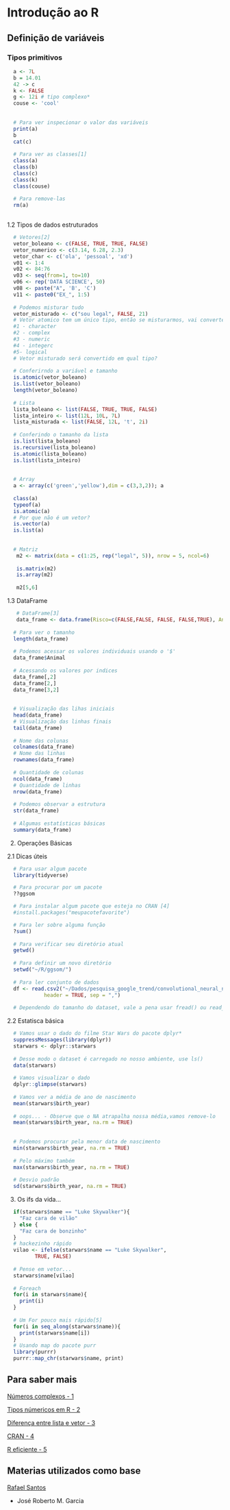 # Introdução ao R

## Definição de variáveis

### Tipos primitivos
```r
  a <- 7L
  b = 14.01
  42 -> c
  k <- FALSE
  g <- 12i # tipo complexo*
  couse <- 'cool'
  
  
  # Para ver inspecionar o valor das variáveis
  print(a)
  b
  cat(c)
  
  # Para ver as classes[1]
  class(a)
  class(b)
  class(c)
  class(k)
  class(couse)
  
  # Para remove-las
  rm(a)
  
```

1.2 Tipos de dados estruturados
```r
  # Vetores[2]
  vetor_boleano <- c(FALSE, TRUE, TRUE, FALSE)
  vetor_numerico <- c(3.14, 6.28, 2.3)
  vetor_char <- c('ola', 'pessoal', 'xd')
  v01 <- 1:4
  v02 <- 84:76
  v03 <- seq(from=1, to=10)
  v06 <- rep('DATA SCIENCE', 50)
  v08 <- paste("A", 'B', 'C') 
  v11 <- paste0("EX_", 1:5)
  
  # Podemos misturar tudo
  vetor_misturado <- c("sou legal", FALSE, 21)
  # Vetor atomico tem um único tipo, então se misturarmos, vai converter para o tipo mais forte:
  #1 - character
  #2 - complex
  #3 - numeric
  #4 - integerc
  #5- logical
  # Vetor misturado será convertido em qual tipo?
  
  # Conferirndo a variável e tamanho
  is.atomic(vetor_boleano)
  is.list(vetor_boleano)
  length(vetor_boleano)
  
  # Lista
  lista_boleano <- list(FALSE, TRUE, TRUE, FALSE)
  lista_inteiro <- list(12L, 10L, 7L)
  lista_misturada <- list(FALSE, 12L, 't', 2i)
  
  # Conferindo o tamanho da lista
  is.list(lista_boleano)
  is.recursive(lista_boleano)
  is.atomic(lista_boleano)
  is.list(lista_inteiro)
  
  
  # Array
  a <- array(c('green','yellow'),dim = c(3,3,2)); a
  
  class(a)
  typeof(a)
  is.atomic(a)
  # Por que não é um vetor?
  is.vector(a)
  is.list(a)
  
  
  # Matriz
   m2 <- matrix(data = c(1:25, rep("legal", 5)), nrow = 5, ncol=6)
   
   is.matrix(m2)
   is.array(m2)
   
   m2[5,6]

```

1.3 DataFrame

```r
   # DataFrame[3]
   data_frame <- data.frame(Risco=c(FALSE,FALSE, FALSE, FALSE,TRUE), Animal=c("Cachorro", "Gato", "Capivara", "Girafa", "Macaco"), Periculosidade=c(200, 400, 0, 7, 1000))
  
  # Para ver o tamanho
  length(data_frame)
  
  # Podemos acessar os valores individuais usando o '$'
  data_frame$Animal
  
  # Acessando os valores por indices
  data_frame[,2]
  data_frame[2,]
  data_frame[3,2]
  
  
  # Visualização das lihas iniciais
  head(data_frame)
  # Visualização das linhas finais
  tail(data_frame)
  
  # Nome das colunas
  colnames(data_frame)
  # Nome das linhas
  rownames(data_frame)
  
  # Quantidade de colunas
  ncol(data_frame)
  # Quantidade de linhas
  nrow(data_frame)
  
  # Podemos observar a estrutura
  str(data_frame)
  
  # Algumas estatísticas básicas 
  summary(data_frame)
```


2. Operações Básicas

2.1 Dicas úteis
```r
  # Para usar algum pacote
  library(tidyverse)

  # Para procurar por um pacote
  ??ggsom

  # Para instalar algum pacote que esteja no CRAN [4]
  #install.packages("meupacotefavorite")

  # Para ler sobre alguma função
  ?sum()
  
  # Para verificar seu diretório atual
  getwd() 
  
  # Para definir um novo diretório
  setwd("~/R/ggsom/")
  
  # Para ler conjunto de dados
  df <- read.csv2("~/Dados/pesquisa_google_trend/convolutional_neural_networks.csv", 
            header = TRUE, sep = ",")
  
  # Dependendo do tamanho do dataset, vale a pena usar fread() ou read_csv()
```


2.2 Estatisca básica
```r
  # Vamos usar o dado do filme Star Wars do pacote dplyr*
  suppressMessages(library(dplyr))
  starwars <- dplyr::starwars
  
  # Desse modo o dataset é carregado no nosso ambiente, use ls()
  data(starwars)
  
  # Vamos visualizar o dado
  dplyr::glimpse(starwars)
  
  # Vamos ver a média de ano de nascimento
  mean(starwars$birth_year)
  
  # oops... - Observe que o NA atrapalha nossa média,vamos remove-lo
  mean(starwars$birth_year, na.rm = TRUE)
  
  
  # Podemos procurar pela menor data de nascimento
  min(starwars$birth_year, na.rm = TRUE)
  
  # Pelo máximo também
  max(starwars$birth_year, na.rm = TRUE)
  
  # Desvio padrão 
  sd(starwars$birth_year, na.rm = TRUE)
```

3. Os ifs da vida...
```r
  
  if(starwars$name == "Luke Skywalker"){
    "Faz cara de vilão"
  } else {
    "Faz cara de bonzinho"
  }
  # hackezinho rápido
  vilao <- ifelse(starwars$name == "Luke Skywalker",
         TRUE, FALSE)
  
  # Pense em vetor...
  starwars$name[vilao]
  
  # Foreach
  for(i in starwars$name){
    print(i)
  }
  
  # Um For pouco mais rápido[5]
  for(i in seq_along(starwars$name)){
    print(starwars$name[i])
  }
  # Usando map do pacote purr
  library(purrr)
  purrr::map_chr(starwars$name, print)

```

## Para saber mais

[Números complexos - 1](!https://stat.ethz.ch/R-manual/R-devel/library/base/html/complex.html)

[Tipos númericos em R - 2](!http://uc-r.github.io/integer_double/)

[Diferença entre lista e vetor - 3](!https://www.burns-stat.com/documents/tutorials/impatient-r/)

[CRAN - 4](!https://cran.r-project.org/doc/FAQ/R-FAQ.html#Introduction)

[R eficiente - 5](!https://csgillespie.github.io/efficientR/)


## Materias utilizados como base
[Rafael Santos](!https://github.com/rafaeldcsantos/CAP-394)

- José Roberto M. Garcia


 












